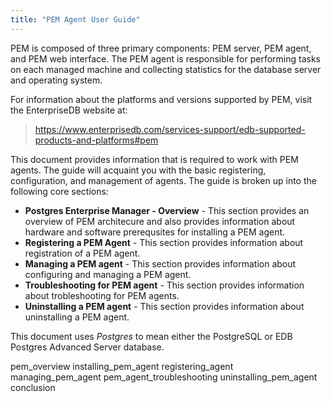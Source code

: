 ```yaml
---
title: "PEM Agent User Guide"
---
```




PEM is composed of three primary components: PEM server, PEM agent, and PEM web interface. The PEM agent is responsible for performing tasks on each managed machine and collecting statistics for the database server and operating system.

For information about the platforms and versions supported by PEM, visit the EnterpriseDB website at:

> <https://www.enterprisedb.com/services-support/edb-supported-products-and-platforms#pem>

This document provides information that is required to work with PEM agents. The guide will acquaint you with the basic registering, configuration, and management of agents. The guide is broken up into the following core sections:

  - **Postgres Enterprise Manager - Overview** - This section provides an overview of PEM architecure and also provides information about hardware and software prerequsites for installing a PEM agent.
  - **Registering a PEM Agent** - This section provides information about registration of a PEM agent.
  - **Managing a PEM agent** - This section provides information about configuring and managing a PEM agent.
  - **Troubleshooting for PEM agent** - This section provides information about trobleshooting for PEM agents.
  - **Uninstalling a PEM agent** - This section provides information about uninstalling a PEM agent.

This document uses *Postgres* to mean either the PostgreSQL or EDB Postgres Advanced Server database.

<div class="toctree" data-maxdepth="3">

pem_overview installing_pem_agent registering_agent managing_pem_agent pem_agent_troubleshooting uninstalling_pem_agent conclusion

</div>
